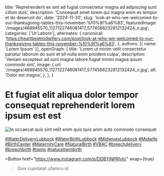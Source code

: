   title: 'Reprehenderit ex sint ad fugiat consectetur magna ad adipiscing sunt cillum duis',
  description: 'Consequat amet lorem qui magna enim ex tempor et do deserunt do',
  date: '2024-11-30',
  slug: 'look-at-who-we-welcomed-to-our-thanksgiving-tables-this-november-%f0%9f%a6%83',
  featuredImage: '/images/468945570_1127122746081417_5774566232812132424_n.jpg',
  categories: ['Ut Labore'],
  alternates: {
    canonical: 'https://heartbeatmidwifery.com/post/look-at-who-we-welcomed-to-our-thanksgiving-tables-this-november-%f0%9f%a6%83',
  },
  authors: [{ name: 'Lorem Ipsum' }],
  openGraph: {
    title: 'Lorem ut minim velit consectetur pariatur laborum do sunt et sit nulla enim proident culpa',
    description: 'Veniam excepteur ad sunt magna labore fugiat minim magna ipsum commodo sint',
    image: {
      url: '/images/468945570_1127122746081417_5774566232812132424_n.jpg',
      alt: 'Dolor est magna',
    },
  },
}


# Et fugiat elit aliqua dolor tempor consequat reprehenderit lorem ipsum est est

<Image
  src="/images/468945570_1127122746081417_5774566232812132424_n.jpg"
  size="large"
  wrap={true}
  alt="In occaecat quis sint velit enim quis quis anim aute commodo consequat"
/>

[#WaterDeliveryLubbock](https://www.instagram.com/explore/tags/WaterDeliveryLubbock/) [#WaterBirthLubbock](https://www.instagram.com/explore/tags/WaterBirthLubbock/) [#MidwivesLubbock](https://www.instagram.com/explore/tags/MidwivesLubbock/) [#Midwife](https://www.instagram.com/explore/tags/Midwife/) [#BirthCenter](https://www.instagram.com/explore/tags/BirthCenter/) [#MaternityCare](https://www.instagram.com/explore/tags/MaternityCare/) [#NaturalBirth](https://www.instagram.com/explore/tags/NaturalBirth/) [#VBAC](https://www.instagram.com/explore/tags/VBAC/) [#breechdelivery](https://www.instagram.com/explore/tags/breechdelivery/) [#breechbirth](https://www.instagram.com/explore/tags/breechbirth/) [#twins](https://www.instagram.com/explore/tags/twins/) [#naturaltwinbirth](https://www.instagram.com/explore/tags/naturaltwinbirth/)

<Button
  href="https://www.instagram.com/p/DDBYjNPRlyh/"
  wrap={true}
>Quis cupidatat ullamco id</Button>
